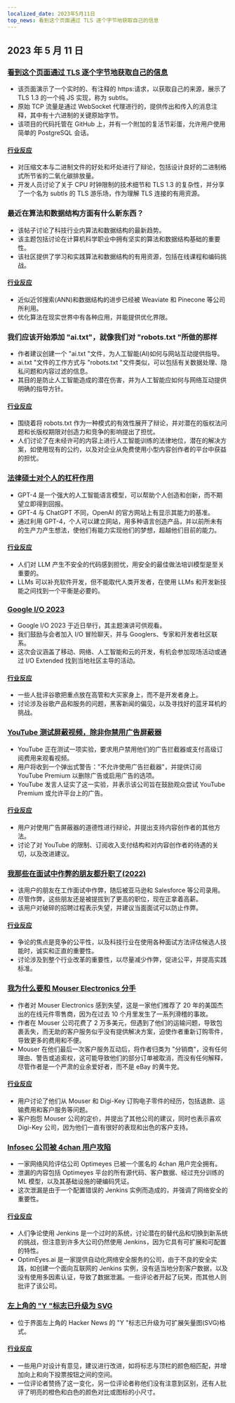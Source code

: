 ```yaml
---
localized_date: 2023年5月11日
top_news: 看到这个页面通过 TLS 逐个字节地获取自己的信息
---
```




## 2023 年 5 月 11 日

### [看到这个页面通过 TLS 逐个字节地获取自己的信息](https://subtls.pages.dev/)

- 该页面演示了一个实时的、有注释的 https:请求，以获取自己的来源，展示了 TLS 1.3 的一个纯 JS 实现，称为 subtls。
- 原始 TCP 流量是通过 WebSocket 代理进行的，提供传出和传入的消息注释，其中有十六进制的关键原始字节。
- 该项目的代码托管在 GitHub 上，并有一个附加的复活节彩蛋，允许用户使用简单的 PostgreSQL 会话。

#### [行业反应](http://news.ycombinator.com/item?id=35884437)

- 对压缩文本与二进制文件的好处和坏处进行了辩论，包括设计良好的二进制格式所节省的二氧化碳排放量。
- 开发人员讨论了关于 CPU 时钟限制的技术细节和 TLS 1.3 的复杂性，并分享了一个名为 subtls 的 TLS 游乐场，作为理解 TLS 连接的有用资源。

### 最近在算法和数据结构方面有什么新东西？

- 该帖子讨论了科技行业内算法和数据结构的最新趋势。
- 该主题包括讨论在计算机科学职业中拥有坚实的算法和数据结构基础的重要性。
- 该社区提供了学习和实践算法和数据结构的有用资源，包括在线课程和编码挑战。

#### [行业反应](http://news.ycombinator.com/item?id=35886900)

- 近似近邻搜索(ANN)和数据结构的进步已经被 Weaviate 和 Pinecone 等公司所利用。
- 优化算法在现实世界中有各种应用，并能提供优化界限。

### 我们应该开始添加 "ai.txt"，就像我们对 "robots.txt "所做的那样

- 作者建议创建一个 "ai.txt "文件，为人工智能(AI)如何与网站互动提供指导。
- ai.txt "文件的工作方式与 "robots.txt "文件类似，可以包括有关数据处理、隐私问题和内容过滤的信息。
- 其目的是防止人工智能造成的潜在伤害，并为人工智能应如何与网络互动提供明确的指导方针。

#### [行业反应](http://news.ycombinator.com/item?id=35886288)

- 围绕着将 robots.txt 作为一种模式的有效性展开了辩论，并对潜在的版权法问题和长版权期限对创造力和竞争的影响提出了担忧。
- 人们讨论了在未经许可的内容上进行人工智能训练的法律地位，潜在的解决方案，如使用现有的公约，以及对企业从免费使用小型内容创作者的平台中获益的担忧。

### [法律硕士对个人的杠杆作用](https://mazzzystar.github.io/2023/05/10/LLM-for-individual/)

- GPT-4 是一个强大的人工智能语言模型，可以帮助个人创造和创新，而不期望立即得到回报。
- GPT-4 与 ChatGPT 不同，OpenAI 的官方网站上有显示其能力的基准。
- 通过利用 GPT-4，个人可以建立网站，用多种语言创造产品，并以前所未有的生产力产生想法，使他们有能力实现他们的梦想，超越他们目前的能力。

#### [行业反应](http://news.ycombinator.com/item?id=35885797)

- 人们对 LLM 产生不安全的代码感到担忧，用安全的最佳做法培训模型是至关重要的。
- LLMs 可以补充软件开发，但不能取代人类开发者，在使用 LLMs 和开发新技能之间找到一个平衡是必要的。

### [Google I/O 2023](https://io.google/2023/)

- Google I/O 2023 于近日举行，其主题演讲可供观看。
- 我们鼓励与会者加入 I/O 冒险聊天，并与 Googlers、专家和开发者社区联系。
- 这次会议涵盖了移动、网络、人工智能和云的开发，有机会参加现场活动或通过 I/O Extended 找到当地社区主导的活动。

#### [行业反应](http://news.ycombinator.com/item?id=35886559)

- 一些人批评谷歌把重点放在高管和大买家身上，而不是开发者身上。
- 讨论涉及谷歌产品和服务的问题，黑客新闻的偏见，以及寻找好的蓝牙耳机的挑战。

### [YouTube 测试屏蔽视频，除非你禁用广告屏蔽器](https://www.bleepingcomputer.com/news/technology/youtube-tests-blocking-videos-unless-you-disable-ad-blockers/)

- YouTube 正在测试一项实验，要求用户禁用他们的广告拦截器或支付高级订阅费用来观看视频。
- 用户将收到一个弹出式警告："不允许使用广告拦截器"，并提供订阅 YouTube Premium 以删除广告或启用广告的选项。
- YouTube 发言人证实了这一实验，并表示该公司旨在鼓励观众尝试 YouTube Premium 或允许平台上的广告。

#### [行业反应](http://news.ycombinator.com/item?id=35892512)

- 用户对使用广告屏蔽器的道德性进行辩论，并提出支持内容创作者的其他方法。
- 讨论了对 YouTube 的限制、订阅收入支付结构和对内容创作者的待遇的关切，以及改进建议。

### [我那些在面试中作弊的朋友都升职了(2022)](https://www.teamblind.com/post/My-friends-who-cheated-in-interviews-are-getting-promoted-😡😡😡😡-XnYM4nLs)

- 该用户的朋友在工作面试中作弊，随后被亚马逊和 Salesforce 等公司录用。
- 尽管作弊，这些朋友还是被提拔到了更高的职位，现在正拿着高薪。
- 该用户对破碎的招聘过程表示失望，并建议当面面试可以防止作弊。

#### [行业反应](http://news.ycombinator.com/item?id=35885342)

- 争论的焦点是竞争的公平性，以及科技行业在使用各种面试方法评估候选人技能时，诚实和正直的重要性。
- 讨论涉及到整个行业改革的重要性，以尽量减少作弊，促进公平，并提高实践标准。

### [我为什么要和 Mouser Electronics 分手](https://lcamtuf.substack.com/p/why-im-done-with-mouser-electronics)

- 作者对 Mouser Electronics 感到失望，这是一家他们推荐了 20 年的美国杰出的在线元件零售商，因为在过去 10 个月里发生了一系列滑稽的事故。
- 作者在 Mouser 公司花费了 2 万多美元，但遇到了他们的运输问题，导致包裹丢失，而无助的客户服务似乎没有提供解决方案，迫使作者重新订购零件，导致更多的费用和不便。
- Mouser 在他们最后一次客户服务互动后，将作者归类为 "分销商"，没有任何理由、警告或追索权，这可能导致他们的部分订单被取消，而没有任何解释，尽管作者是一个严肃的业余爱好者，而不是 eBay 的黄牛党。

#### [行业反应](http://news.ycombinator.com/item?id=35892246)

- 用户讨论了他们从 Mouser 和 Digi-Key 订购电子零件的经历，包括退款、运输费用和客户服务等问题。
- 客户抱怨 Mouser 公司的定价，并提出了其他公司的建议，同时也表示喜欢 Digi-Key 公司，因为他们一直有很好的表现和出色的客户支持。

### [Infosec 公司被 4chan 用户攻陷](https://maia.crimew.gay/posts/optimeyes-leak/)

- 一家网络风险评估公司 Optimeyes 已被一个匿名的 4chan 用户完全拥有。
- 泄漏的内容包括 Optimeyes 平台的所有源代码、客户数据、经过充分训练的 ML 模型，以及其基础设施的硬编码凭证。
- 这次泄漏是由于一个配置错误的 Jenkins 实例而造成的，并强调了网络安全的重要性。

#### [行业反应](http://news.ycombinator.com/item?id=35888509)

- 人们争论使用 Jenkins 是一个过时的系统，讨论潜在的替代品和切换到新系统的挑战，但注意到许多大公司仍然使用 Jenkins，因为它具有可扩展和可配置的特性。
- OptimEyes.ai 是一家提供自动化网络安全服务的公司，由于不良的安全实践，如创建一个面向互联网的 Jenkins 实例，没有适当地分割客户数据，以及没有使用多因素认证，导致了数据泄漏。一些评论者开起了玩笑，而其他人则批评了该公司。

### [左上角的 "Y "标志已升级为 SVG](https://news.ycombinator.com/y18.svg)

- 位于界面左上角的 Hacker News 的 "Y "标志已升级为可扩展矢量图(SVG)格式。

#### [行业反应](http://news.ycombinator.com/item?id=35894326)

- 一些用户对设计有意见，建议进行改进，如将标志与顶栏的颜色相匹配，并增加向上和向下投票按钮之间的空间。
- 一位评论者赞扬了这一变化，另一位评论者称他们没有注意到区别，还有人批评了明亮的橙色和白色的颜色对比或图标的小尺寸。

</Steps>
